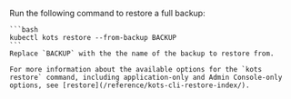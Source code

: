 Run the following command to restore a full backup: 

    ```bash
    kubectl kots restore --from-backup BACKUP
    ```
    Replace `BACKUP` with the the name of the backup to restore from.
    
    For more information about the available options for the `kots restore` command, including application-only and Admin Console-only options, see [restore](/reference/kots-cli-restore-index/).